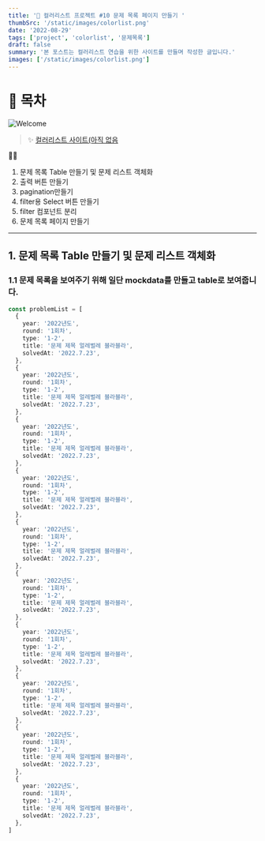 ```yaml
---
title: '🎉 컬러리스트 프로젝트 #10 문제 목록 페이지 만들기 '
thumbSrc: '/static/images/colorlist.png'
date: '2022-08-29'
tags: ['project', 'colorlist', '문제목록']
draft: false
summary: '본 포스트는 컬러리스트 연습을 위한 사이트를 만들며 작성한 글입니다.'
images: ['/static/images/colorlist.png']
---
```


# 📌 목차

![Welcome](/static/images/colorlist.png)

> ✨ [컬러리스트 사이트(아직 없음](https://www.)

💁🏻

1. 문제 목록 Table 만들기 및 문제 리스트 객체화
2. 출력 버튼 만들기
3. pagination만들기
4. filter용 Select 버튼 만들기
5. filter 컴포넌트 분리
6. 문제 목록 페이지 만들기

---

## 1. 문제 목록 Table 만들기 및 문제 리스트 객체화

### 1.1 문제 목록을 보여주기 위해 일단 mockdata를 만들고 table로 보여줍니다.

```ts
const problemList = [
  {
    year: '2022년도',
    round: '1회차',
    type: '1-2',
    title: '문제 제목 얼레벌레 블라블라',
    solvedAt: '2022.7.23',
  },
  {
    year: '2022년도',
    round: '1회차',
    type: '1-2',
    title: '문제 제목 얼레벌레 블라블라',
    solvedAt: '2022.7.23',
  },
  {
    year: '2022년도',
    round: '1회차',
    type: '1-2',
    title: '문제 제목 얼레벌레 블라블라',
    solvedAt: '2022.7.23',
  },
  {
    year: '2022년도',
    round: '1회차',
    type: '1-2',
    title: '문제 제목 얼레벌레 블라블라',
    solvedAt: '2022.7.23',
  },
  {
    year: '2022년도',
    round: '1회차',
    type: '1-2',
    title: '문제 제목 얼레벌레 블라블라',
    solvedAt: '2022.7.23',
  },
  {
    year: '2022년도',
    round: '1회차',
    type: '1-2',
    title: '문제 제목 얼레벌레 블라블라',
    solvedAt: '2022.7.23',
  },
  {
    year: '2022년도',
    round: '1회차',
    type: '1-2',
    title: '문제 제목 얼레벌레 블라블라',
    solvedAt: '2022.7.23',
  },
  {
    year: '2022년도',
    round: '1회차',
    type: '1-2',
    title: '문제 제목 얼레벌레 블라블라',
    solvedAt: '2022.7.23',
  },
  {
    year: '2022년도',
    round: '1회차',
    type: '1-2',
    title: '문제 제목 얼레벌레 블라블라',
    solvedAt: '2022.7.23',
  },
  {
    year: '2022년도',
    round: '1회차',
    type: '1-2',
    title: '문제 제목 얼레벌레 블라블라',
    solvedAt: '2022.7.23',
  },
]
```
